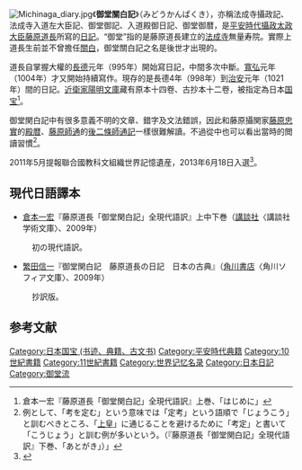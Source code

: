 [[File:Michinaga_diary.jpg|thumb]]《'''御堂關白記'''》（みどうかんぱくき），亦稱法成寺攝政記、法成寺入道左大臣記、御堂御記、入道殿御日記、御堂御暦，是[[平安時代|平安時代]][[攝政|攝政]][[太政大臣|太政大臣]][[藤原道長|藤原道長]]所寫的[[日記|日記]]。“御堂”指的是藤原道長建立的[[法成寺|法成寺]]無量寿院。實際上道長生前並不曾擔任[[關白|關白]]，御堂關白記之名是後世才出現的。

道長自掌握大權的[[長德|長德]]元年（995年）開始寫日記，中間多次中斷。[[寬弘|寬弘]]元年（1004年）才又開始持續寫作。現存的是長德4年（998年）到[[治安_(年號)|治安]]元年（1021年）間的日記。[[近衛家|近衛家]][[陽明文庫|陽明文庫]]藏有原本十四卷、古抄本十二卷，被指定為日本[[国宝|国宝]]<ref>倉本一宏『藤原道長「御堂関白記」全現代語訳』上巻、「はじめに」</ref>。

御堂関白記中有很多意義不明的文章、錯字及文法錯誤，因此和藤原攝関家[[藤原忠實|藤原忠實]]的[[殿暦|殿暦]]、[[藤原師通|藤原師通]]的[[後二條師通記|後二條師通記]]一樣很難解讀。不過從中也可以看出當時的閲讀習慣<ref>例として、「考を定む」という意味では「定考」という語順で「じょうこう」と訓むべきところ、「[[太上天皇|上皇]]」に通じることを避けるために「考定」と書いて「こうじょう」と訓む例が多いという。（『藤原道長「御堂関白記」全現代語訳』下巻、「あとがき」）」</ref>。

2011年5月提報聯合國教科文組織世界記憶遺産，2013年6月18日入選<ref>{{Cite web
  | title = Midokanpakuki: the original handwritten diary of Fujiwara no Michinaga
  | work = 
  | publisher = ユネスコ
  | url = http://www.unesco.org/new/en/communication-and-information/flagship-project-activities/memory-of-the-world/register/full-list-of-registered-heritage/registered-heritage-page-5/midokanpakuki-the-original-handwritten-diary-of-fujiwara-no-michinaga/
  | accessdate = 2013-06-19
  | archive-date = 2022-04-29
  | archive-url = https://web.archive.org/web/20220429023800/http://www.unesco.org/new/en/communication-and-information/flagship-project-activities/memory-of-the-world/register/full-list-of-registered-heritage/registered-heritage-page-5/midokanpakuki-the-original-handwritten-diary-of-fujiwara-no-michinaga/
  }}</ref>。

== 現代日語譯本 ==
* [[倉本一宏|倉本一宏]]『藤原道長「御堂関白記」全現代語訳』上中下巻（[[講談社|講談社]]〈講談社学術文庫〉、2009年）
:初の現代語訳。
* [[繁田信一|繁田信一]]『御堂関白記　藤原道長の日記　日本の古典』（[[角川書店|角川書店]]〈角川ソフィア文庫〉、2009年）
:抄訳版。

==参考文献==
{{reflist}}

[[Category:日本国宝_(书迹、典籍、古文书)|Category:日本国宝 (书迹、典籍、古文书)]]
[[Category:平安時代典籍|Category:平安時代典籍]]
[[Category:10世紀書籍|Category:10世紀書籍]]
[[Category:11世紀書籍|Category:11世紀書籍]]
[[Category:世界记忆名录|Category:世界记忆名录]]
[[Category:日本日記|Category:日本日記]]
[[Category:御堂流|Category:御堂流]]